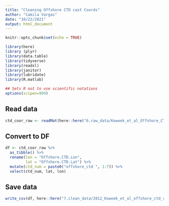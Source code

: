```yaml
---
title: "Cleaning Offshore CTD cast Coords"
author: "Camila Vargas"
date: "10/22/2021"
output: html_document
---
```



```r
knitr::opts_chunk$set(echo = TRUE)

library(here)
library (plyr)
library(data.table)
library(tidyverse)
library(readxl)
library(janitor)
library(lubridate)
library(R.matlab)

## Sets R not to use scientific notations
options(scipen=999) 
```

## Read data
```r

ctd_coor_raw <- readMat(here::here("6.raw_data/Koweek_et_al_Offshore_CTD_cast_coordinates.mat"))

```


## Convert to DF
```r


df <- ctd_coor_raw %>% 
  as_tibble() %>% 
  rename(lon = "Offshore.CTD.Lon",
         lat = "Offshore.CTD.Lat") %>% 
  mutate(ctd_num = paste0("offshore_ctd ", 1:7)) %>% 
  select(ctd_num, lat, lon)


```


## Save data

```r

write_csv(df, here::here("7.clean_data/2012_Koweek_et_al_offshore_ctd_cast_coords.csv"))

```

